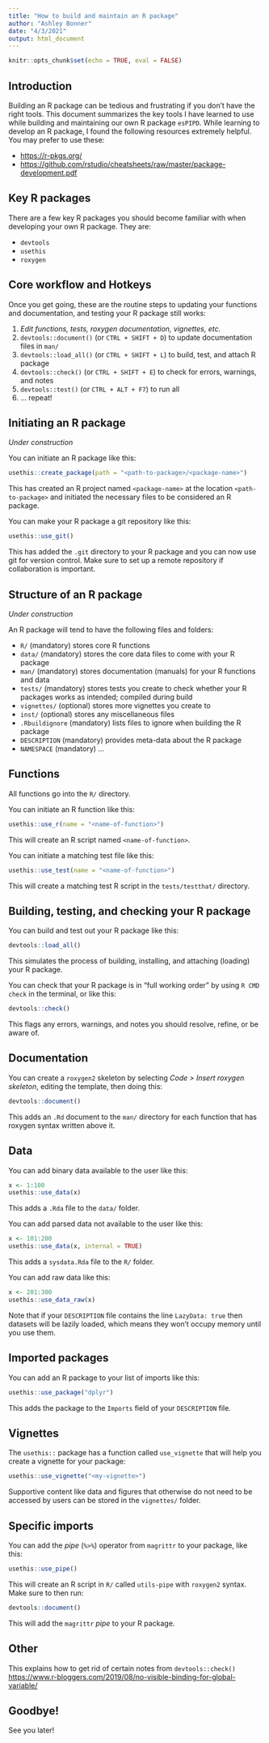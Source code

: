 ```yaml
---
title: "How to build and maintain an R package"
author: "Ashley Bonner"
date: "4/3/2021"
output: html_document
---
```


```r
knitr::opts_chunk$set(echo = TRUE, eval = FALSE)
```

## Introduction

Building an R package can be tedious and frustrating if you don't have the right tools. This document summarizes the key tools I have learned to use while building and maintaining our own R package `esPIPD`. While learning to develop an R package, I found the following resources extremely helpful. You may prefer to use these:

- <https://r-pkgs.org/>
- <https://github.com/rstudio/cheatsheets/raw/master/package-development.pdf>

## Key R packages

There are a few key R packages you should become familiar with when developing your own R package. They are:

- `devtools`
- `usethis`
- `roxygen`

## Core workflow and Hotkeys

Once you get going, these are the routine steps to updating your functions and documentation, and testing your R package still works:

1. _Edit functions, tests, roxygen documentation, vignettes, etc._
1. `devtools::document()` (or `CTRL + SHIFT + D`) to update documentation files in `man/`
1. `devtools::load_all()` (or `CTRL + SHIFT + L`) to build, test, and attach R package
1. `devtools::check()` (or `CTRL + SHIFT + E`) to check for errors, warnings, and notes
1. `devtools::test()` (or `CTRL + ALT + F7`) to run all 
1. ... repeat!

## Initiating an R package

_Under construction_

You can initiate an R package like this:

```r
usethis::create_package(path = "<path-to-package>/<package-name>")
```

This has created an R project named `<package-name>` at the location `<path-to-package>` and initiated the necessary files to be considered an R package.

You can make your R package a git repository like this:

```r
usethis::use_git()
```

This has added the `.git` directory to your R package and you can now use git for version control. Make sure to set up a remote repository if collaboration is important.

## Structure of an R package

_Under construction_

An R package will tend to have the following files and folders:

- `R/` (mandatory) stores core R functions
- `data/` (mandatory) stores the core data files to come with your R package
- `man/` (mandatory) stores documentation (manuals) for your R functions and data
- `tests/` (mandatory) stores tests you create to check whether your R packages works as intended; compiled during build
- `vignettes/` (optional) stores more vignettes you create to 
- `inst/` (optional) stores any miscellaneous files
- `.Rbuildignore` (mandatory) lists files to ignore when building the R package
- `DESCRIPTION` (mandatory) provides meta-data about the R package
- `NAMESPACE` (mandatory) ...

## Functions

All functions go into the `R/` directory.

You can initiate an R function like this:

```r
usethis::use_r(name = "<name-of-function>")
```

This will create an R script named `<name-of-function>`.

You can initiate a matching test file like this:

```r
usethis::use_test(name = "<name-of-function>")
```

This will create a matching test R script in the `tests/testthat/` directory.

## Building, testing, and checking your R package

You can build and test out your R package like this:

```r
devtools::load_all()
```

This simulates the process of building, installing, and attaching (loading) your R package.

You can check that your R package is in "full working order" by using `R CMD check` in the terminal, or like this:

```r
devtools::check()
```

This flags any errors, warnings, and notes you should resolve, refine, or be aware of.

## Documentation

You can create a `roxygen2` skeleton by selecting _Code > Insert roxygen skeleton_, editing the template, then doing this:

```r
devtools::document()
```

This adds an `.Rd` document to the `man/` directory for each function that has roxygen syntax written above it.

## Data

You can add binary data available to the user like this:

```r
x <- 1:100
usethis::use_data(x)
```

This adds a `.Rda` file to the `data/` folder.

You can add parsed data not available to the user like this:

```r
x <- 101:200
usethis::use_data(x, internal = TRUE)
```

This adds a `sysdata.Rda` file to the `R/` folder.

You can add raw data like this:

```r
x <- 201:300
usethis::use_data_raw(x)
```

Note that if your `DESCRIPTION` file contains the line `LazyData: true` then datasets will be lazily loaded, which means they won't occupy memory until you use them.

## Imported packages

You can add an R package to your list of imports like this:

```r
usethis::use_package("dplyr")
```

This adds the package to the `Imports` field of your `DESCRIPTION` file.

## Vignettes

The `usethis::` package has a function called `use_vignette` that will help you create a vignette for your package:

```r
usethis::use_vignette("<my-vignette>")
```

Supportive content like data and figures that otherwise do not need to be accessed by users can be stored in the `vignettes/` folder.

## Specific imports

You can add the *pipe* (`%>%`) operator from `magrittr` to your package, like this:

```r
usethis::use_pipe()
```

This will create an R script in `R/` called `utils-pipe` with `roxygen2` syntax. Make sure to then run:

```r
devtools::document()
```

This will add the `magrittr` *pipe* to your R package.

## Other

This explains how to get rid of certain notes from `devtools::check()` <https://www.r-bloggers.com/2019/08/no-visible-binding-for-global-variable/>

## Goodbye!

See you later!

